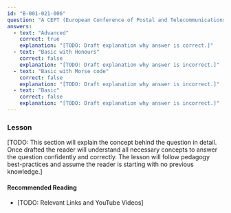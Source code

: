 ```yaml
---
id: "B-001-021-006"
question: "A CEPT (European Conference of Postal and Telecommunications Administrations) Amateur Radio Licence allows a qualified Canadian amateur radio operator to operate while visiting any participating country. What minimum level of qualification does a Canadian amateur radio operator need?"
answers:
  - text: "Advanced"
    correct: true
    explanation: "[TODO: Draft explanation why answer is correct.]"
  - text: "Basic with Honours"
    correct: false
    explanation: "[TODO: Draft explanation why answer is incorrect.]"
  - text: "Basic with Morse code"
    correct: false
    explanation: "[TODO: Draft explanation why answer is incorrect.]"
  - text: "Basic"
    correct: false
    explanation: "[TODO: Draft explanation why answer is incorrect.]"
---
```


### Lesson

[TODO: This section will explain the concept behind the question in detail. Once drafted the reader will understand all necessary concepts to answer the question confidently and correctly. The lesson will follow pedagogy best-practices and assume the reader is starting with no previous knowledge.]

#### Recommended Reading

- [TODO: Relevant Links and YouTube Videos]

